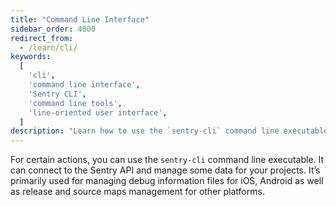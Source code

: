 ```yaml
---
title: "Command Line Interface"
sidebar_order: 4000
redirect_from:
  - /learn/cli/
keywords:
  [
    'cli',
    'command line interface',
    'Sentry CLI',
    'command line tools',
    'line-oriented user interface',
  ]
description: "Learn how to use the `sentry-cli` command line executable."
---
```


For certain actions, you can use the `sentry-cli` command line executable. It can connect to the Sentry API and manage some data for your projects. It’s primarily used for managing debug information files for iOS, Android as well as release and source maps management for other platforms.

<PageGrid />
